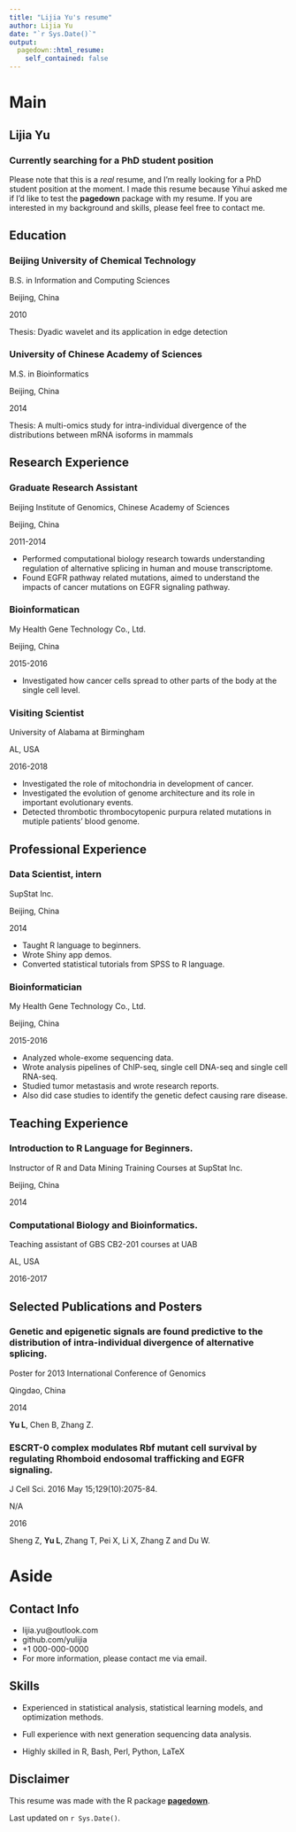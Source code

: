 ```yaml
---
title: "Lijia Yu's resume"
author: Lijia Yu
date: "`r Sys.Date()`"
output:
  pagedown::html_resume:
    self_contained: false
---
```


# Main

## Lijia Yu {#title}

### Currently searching for a PhD student position

Please note that this is a *real* resume, and I'm really looking for a PhD
student position at the moment. I made this resume because Yihui asked me
if I'd like to test the **pagedown** package with my resume. If you are
interested in my background and skills, please feel free to contact me.

## Education {data-icon=graduation-cap data-concise=true}
    
### Beijing University of Chemical Technology

B.S. in Information and Computing Sciences

Beijing, China

2010

Thesis: Dyadic wavelet and its application in edge detection

### University of Chinese Academy of Sciences

M.S. in Bioinformatics

Beijing, China

2014

Thesis: A multi-omics study for intra-individual divergence of the distributions between mRNA isoforms in mammals

## Research Experience {data-icon=laptop}

### Graduate Research Assistant

Beijing Institute of Genomics, Chinese Academy of Sciences

Beijing, China

2011-2014

- Performed computational biology research towards understanding regulation of alternative splicing in human and mouse transcriptome.
- Found EGFR pathway related mutations, aimed to understand the impacts of cancer mutations on EGFR signaling pathway.

### Bioinformatican

My Health Gene Technology Co., Ltd.

Beijing, China

2015-2016

- Investigated how cancer cells spread to other parts of the body at the single cell level.

### Visiting Scientist

University of Alabama at Birmingham

AL, USA

2016-2018

- Investigated the role of mitochondria in development of cancer.
- Investigated the evolution of genome architecture and its role in important evolutionary events.
- Detected thrombotic thrombocytopenic purpura related mutations in mutiple patients' blood genome.
  
## Professional Experience {data-icon=suitcase}

### Data Scientist, intern

SupStat Inc.

Beijing, China

2014

:::concise
- Taught R language to beginners. 
- Wrote Shiny app demos.
- Converted statistical tutorials from SPSS to R language.
:::

### Bioinformatician

My Health Gene Technology Co., Ltd.

Beijing, China

2015-2016

::: concise
- Analyzed whole-exome sequencing data. 
- Wrote analysis pipelines of ChIP-seq, single cell DNA-seq and single cell RNA-seq.
- Studied tumor metastasis and wrote research reports. 
- Also did case studies to identify the genetic defect causing rare disease.
:::

## Teaching Experience {data-icon=chalkboard-teacher}

### Introduction to R Language for Beginners.

Instructor of R and Data Mining Training Courses at SupStat Inc.

Beijing, China

2014

### Computational Biology and Bioinformatics.

Teaching assistant of GBS CB2-201 courses at UAB

AL, USA

2016-2017

## Selected Publications and Posters {data-icon=file}

### Genetic and epigenetic signals are found predictive to the distribution of intra-individual divergence of alternative splicing.

Poster for 2013 International Conference of Genomics

Qingdao, China

2014

**Yu L**, Chen B, Zhang Z.

### ESCRT-0 complex modulates Rbf mutant cell survival by regulating Rhomboid endosomal trafficking and EGFR signaling.

J Cell Sci. 2016 May 15;129(10):2075-84.

N/A

2016 

Sheng Z, **Yu L**, Zhang T, Pei X, Li X, Zhang Z and Du W. 
 
# Aside

## Contact Info {#contact}

- <i class="fa fa-envelope"></i> lijia.yu@outlook.com
- <i class="fa fa-github"></i> github.com/yulijia
- <i class="fa fa-phone"></i> +1 000-000-0000
- For more information, please contact me via email.

## Skills {#skills}

- Experienced in statistical analysis, statistical learning models, and optimization methods.

- Full experience with next generation sequencing data analysis.

- Highly skilled in R, Bash, Perl, Python, LaTeX

## Disclaimer {#disclaimer}

This resume was made with the R package [**pagedown**](https://github.com/rstudio/pagedown).

Last updated on `r Sys.Date()`.
